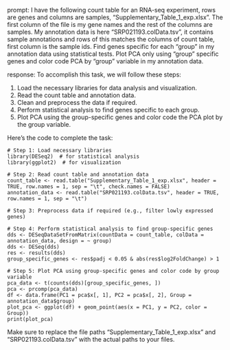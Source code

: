 prompt:
I have the following count table for an RNA-seq experiment, rows are genes and columns are samples, "Supplementary_Table_1_exp.xlsx". The first column of the file is my gene names and the rest of the columns are samples. My annotation data is here  "SRP021193.colData.tsv", it contains sample annotations and rows of this matches the columns of count table, first column is the sample ids. Find genes specific for each "group" in my annotation data  using statistical tests. Plot PCA only using "group" specific genes and color code PCA by "group" variable in my annotation data.

response:
To accomplish this task, we will follow these steps:

1. Load the necessary libraries for data analysis and visualization.
2. Read the count table and annotation data.
3. Clean and preprocess the data if required.
4. Perform statistical analysis to find genes specific to each group.
5. Plot PCA using the group-specific genes and color code the PCA plot by the group variable.

Here's the code to complete the task:

```
# Step 1: Load necessary libraries
library(DESeq2)  # for statistical analysis
library(ggplot2)  # for visualization

# Step 2: Read count table and annotation data
count_table <- read.table("Supplementary_Table_1_exp.xlsx", header = TRUE, row.names = 1, sep = "\t", check.names = FALSE)
annotation_data <- read.table("SRP021193.colData.tsv", header = TRUE, row.names = 1, sep = "\t")

# Step 3: Preprocess data if required (e.g., filter lowly expressed genes)

# Step 4: Perform statistical analysis to find group-specific genes
dds <- DESeqDataSetFromMatrix(countData = count_table, colData = annotation_data, design = ~ group)
dds <- DESeq(dds)
res <- results(dds)
group_specific_genes <- res$padj < 0.05 & abs(res$log2FoldChange) > 1

# Step 5: Plot PCA using group-specific genes and color code by group variable
pca_data <- t(counts(dds)[group_specific_genes, ])
pca <- prcomp(pca_data)
df <- data.frame(PC1 = pca$x[, 1], PC2 = pca$x[, 2], Group = annotation_data$group)
plot_pca <- ggplot(df) + geom_point(aes(x = PC1, y = PC2, color = Group))
print(plot_pca)
```

Make sure to replace the file paths "Supplementary_Table_1_exp.xlsx" and "SRP021193.colData.tsv" with the actual paths to your files.
